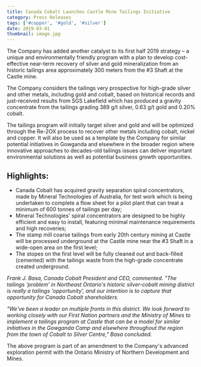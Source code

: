 ```yaml
---
title: Canada Cobalt Launches Castle Mine Tailings Initiative
category: Press Releases
tags: ['#copper', '#gold', '#silver']
date: 2019-03-01
thumbnail: image.jpg
---
```


The Company has added another catalyst to its first half 2019 strategy – a unique and environmentally friendly program with a plan to develop cost-effective near-term recovery of silver and gold mineralization from an historic tailings area approximately 300 meters from the #3 Shaft at the Castle mine.

The Company considers the tailings very prospective for high-grade silver and other metals, including gold and cobalt, based on historical records and just-received results from SGS Lakefield which has produced a gravity concentrate from the tailings grading 389 g/t silver, 0.63 g/t gold and 0.20% cobalt.

The tailings program will initially target silver and gold and will be optimized through the Re-2OX process to recover other metals including cobalt, nickel and copper. It will also be used as a template by the Company for similar potential initiatives in Gowganda and elsewhere in the broader region where innovative approaches to decades-old tailings issues can deliver important environmental solutions as well as potential business growth opportunities.

## Highlights:

- Canada Cobalt has acquired gravity separation spiral concentrators, made by Mineral Technologies of Australia, for test work which is being undertaken to complete a flow sheet for a pilot plant that can treat a minimum of 600 tonnes of tailings per day;
- Mineral Technologies' spiral concentrators are designed to be highly efficient and easy to install, featuring minimal maintenance requirements and high recoveries;
- The stamp mill coarse tailings from early 20th century mining at Castle will be processed underground at the Castle mine near the #3 Shaft in a wide-open area on the first level;
- The stopes on the first level will be fully cleaned out and back-filled (cemented) with the tailings waste from the high-grade concentrate created underground.

*Frank J. Basa, Canada Cobalt President and CEO, commented. "The tailings 'problem' in Northeast Ontario's historic silver-cobalt mining district is really a tailings 'opportunity', and our intention is to capture that opportunity for Canada Cobalt shareholders.*

*"We've been a leader on multiple fronts in this district. We look forward to working closely with our First Nation partners and the Ministry of Mines to implement a tailings program at Castle that can be a model for similar initiatives in the Gowganda Camp and elsewhere throughout the region from the town of Cobalt to Silver Centre," Basa concluded.*

The above program is part of an amendment to the Company's advanced exploration permit with the Ontario Ministry of Northern Development and Mines.